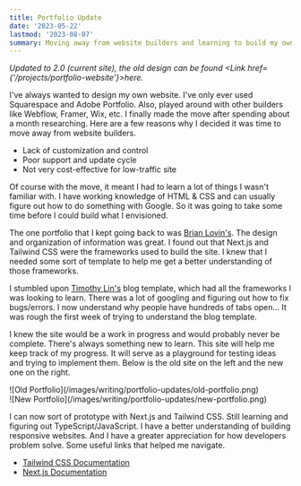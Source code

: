 ```yaml
---
title: Portfolio Update
date: '2023-05-22'
lastmod: '2023-08-07'
summary: Moving away from website builders and learning to build my own website.
---
```


_Updated to 2.0 (current site), the old design can be found <Link href={'/projects/portfolio-website'}>here</Link>._

I've always wanted to design my own website. I've only ever used Squarespace and Adobe Portfolio. Also, played around with other builders like Webflow, Framer, Wix, etc. I finally made the move after spending about a month researching. Here are a few reasons why I decided it was time to move away from website builders.

- Lack of customization and control
- Poor support and update cycle
- Not very cost-effective for low-traffic site

Of course with the move, it meant I had to learn a lot of things I wasn't familiar with. I have working knowledge of HTML & CSS and can usually figure out how to do something with Google. So it was going to take some time before I could build what I envisioned.

The one portfolio that I kept going back to was [Brian Lovin's](https://brianlovin.com). The design and organization of information was great. I found out that Next.js and Tailwind CSS were the frameworks used to build the site. I knew that I needed some sort of template to help me get a better understanding of those frameworks.

I stumbled upon [Timothy Lin's](https://github.com/timlrx/tailwind-nextjs-starter-blog) blog template, which had all the frameworks I was looking to learn. There was a lot of googling and figuring out how to fix bugs/errors. I now understand why people have hundreds of tabs open... It was rough the first week of trying to understand the blog template.

I knew the site would be a work in progress and would probably never be complete. There's always something new to learn. This site will help me keep track of my progress. It will serve as a playground for testing ideas and trying to implement them. Below is the old site on the left and the new one on the right.

<div className="grid sm:grid-cols-2 gap-3 py-4">
  <div>![Old Portfolio](/images/writing/portfolio-updates/old-portfolio.png)</div>
  <div>![New Portfolio](/images/writing/portfolio-updates/new-portfolio.png)</div>
</div>

I can now sort of prototype with Next.js and Tailwind CSS. Still learning and figuring out TypeScript/JavaScript. I have a better understanding of building responsive websites. And I have a greater appreciation for how developers problem solve. Some useful links that helped me navigate.

- [Tailwind CSS Documentation](https://tailwindcss.com/docs/installation)
- [Next.js Documentation](https://nextjs.org/docs/getting-started)
